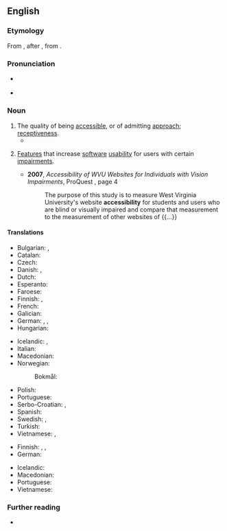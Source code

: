 ==English==

===Etymology===
From {{affix|en|accessible|-ity}}, after {{der|en|LL.|accessibilitas}}, from {{der|en|la|accessibilis}}.

===Pronunciation===
* {{a|US}} {{IPA|en|/ækˌsɛs.əˈbɪl.ət.i/}}
* {{audio|en|LL-Q1860 (eng)-Vealhurl-accessibility.wav|Audio (Southern England)}}

===Noun===
{{en-noun|-|+}}

# The quality of being [[accessible]], or of admitting [[approach]]; [[receptiveness]].
#* {{quote-journal|en|date=2021 May 19|author=David Clough|title=Swiss precision meets UK growth|journal=RAIL|issue=931|page=57|text=He says the company's FLIRT design, in particular its retractable steps, provides greater '''accessibility''', while the technology is highly innovative and reliable.}}
# {{senseid|en|design}} {{lb|en|computing|web design}} [[feature|Feature]]s that increase [[software]] [[usability]] for users with certain [[impairment]]s.
#: {{syn|en|a11y}}
#* '''2007''', ''Accessibility of WVU Websites for Individuals with Vision Impairments'', ProQuest {{ISBN|9780549459835}}, page 4
#*: The purpose of this study is to measure West Virginia University's website '''accessibility''' for students and users who are blind or visually impaired and compare that measurement to the measurement of other websites of {{...}}

====Translations====
{{trans-top|the quality of being accessible, or of admitting approach}}
* Bulgarian: {{t+|bg|достъпност}}, {{t|bg|достижимост}}
* Catalan: {{t+|ca|accessibilitat|f}}
* Czech: {{t+|cs|bezbariérový přístup|m}}
* Danish: {{t+|da|tilgængelighed|c}}, {{t|da|adgangsforhold}}
* Dutch: {{t+|nl|toegankelijkheid|f}}
* Esperanto: {{t|eo|alirebleco}}
* Faroese: {{t|fo|atkomuviðurskifti}}
* Finnish: {{t|fi|saatavillaolevuus}}, {{t+|fi|saavutettavuus}}
* French: {{t+|fr|accessibilité|f}}
* Galician: {{t+|gl|accesibilidade|f}}
* German: {{t|de|Zugänglichkeit|f}}, {{t+|de|Barrierefreiheit|f}}, {{t+|de|Erreichbarkeit|f}}
* Hungarian: {{t+|hu|hozzáférhetőség}}
{{trans-mid}}
* Icelandic: {{t|is|aðgengileiki|m}}, {{t|is|aðgengismál|n-p}}
* Italian: {{t+|it|accessibilità|f}}
* Macedonian: {{t|mk|пристапност|f}}
* Norwegian:
*: Bokmål: {{t|nb|tilgjengelighet|m|f}}
* Polish: {{t+|pl|dostępność|f}}
* Portuguese: {{t+|pt|acessibilidade|f}}
* Serbo-Croatian: {{t+|sh|dostupnost}}, {{t+|sh|pristupačnost}}
* Spanish: {{t+|es|accesibilidad|f}}
* Swedish: {{t+|sv|tillgänglighet|c}}, {{t|sv|åtkomlighet|c}}
* Turkish: {{t|tr|ulaşılabilirlik}}
* Vietnamese: {{t+|vi|(tính) [[tiếp cận]]}}, {{t+|vi|[[khả năng]] [[tiếp cận]]}}
{{trans-bottom}}

{{trans-top|feature that increases software usability}}
* Finnish: {{t+|fi|esteettömyys}}, {{t|fi|helppokäyttöisyys}}, {{t+|fi|saavutettavuus}}
* German: {{t+|de|Barrierefreiheit|f}}
{{trans-mid}}
* Icelandic: {{t|is|aðgengileiki|m}}
* Macedonian: {{t|mk|пристапност|f}}
* Portuguese: {{t+|pt|acessibilidade|f}}
* Vietnamese: {{t+|vi|trợ năng}}
{{trans-bottom}}

===Further reading===
* {{pedia}}